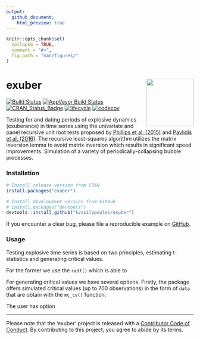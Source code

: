 ```yaml
---
output:
  github_document:
    html_preview: true
---
```


<!-- README.md is generated from README.Rmd. Please edit that file -->

```r
knitr::opts_chunk$set(
  collapse = TRUE,
  comment = "#>",
  fig.path = "man/figures/"
)
```


# exuber <a href='https://kvasilopoulos.github.io/exuber'><img src='docs/logo.png' align="right" height="127.5" /></a>
 
[![Build Status](https://travis-ci.org/kvasilopoulos/exuber.svg?branch=master)](https://travis-ci.org/kvasilopoulos/exuber)
[![AppVeyor Build Status](https://ci.appveyor.com/api/projects/status/github/kvasilopoulos/exuber?branch=master&svg=true)](https://ci.appveyor.com/project/kvasilopoulos/exuber)
[![CRAN_Status_Badge](http://www.r-pkg.org/badges/version/exuber)](https://cran.r-project.org/package=exuber)
[![lifecycle](https://img.shields.io/badge/lifecycle-maturing-blue.svg)](https://www.tidyverse.org/lifecycle/#maturing)
[![codecov](https://codecov.io/gh/kvasilopoulos/exuber/branch/master/graph/badge.svg)](https://codecov.io/gh/kvasilopoulos/exuber)

Testing for and dating periods of explosive dynamics (exuberance) in time series 
using the univariate and panel recursive unit root tests proposed by [Phillips et al. (2015)]( https://doi.org/10.1111/iere.12132) and [Pavlidis et al. (2016)]( https://doi.org/10.1007/s11146-015-9531-2). The recursive least-squares algorithm utilizes the matrix inversion lemma to avoid matrix inversion which results in significant speed improvements. Simulation of a variety of periodically-collapsing bubble processes.

### Installation

```r
# Install release version from CRAN
install.packages("exuber")

# Install development version from GitHub
# install.packages("devtools")
devtools::install_github("kvasilopoulos/exuber")
```

If you encounter a clear bug, please file a reproducible example on [GitHub](https://github.com/kvasilopoulos/exuber/issues).

### Usage

Testing explosive time series is based on two principles, estimating t-statistics and generating
critical values. 

For the former we use the `radf()` which is able to 

For generating critical values we have several options. Firstly, the package offers simulated critical values (up to 700 observations) in the form of `data`  that are obtain with the `mc_cv()` function.

The user has option 

---

 Please note that the 'exuber' project is released with a [Contributor Code of Conduct](.github/CODE_OF_CONDUCT.md). By contributing to this project, you agree to abide by its terms.
